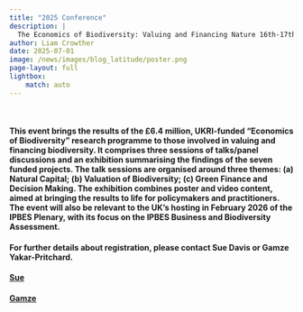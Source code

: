 ```yaml
---
title: "2025 Conference"
description: |
  The Economics of Biodiversity: Valuing and Financing Nature 16th-17th September 2025, Royal Geographical Society, London
author: Liam Crowther
date: 2025-07-01
image: /news/images/blog_latitude/poster.png
page-layout: full
lightbox: 
    match: auto
---
```


<br />

#### This event brings the results of the £6.4 million, UKRI-funded “Economics of Biodiversity” research programme to those involved in valuing and financing biodiversity. It comprises three sessions of talks/panel discussions and an exhibition summarising the findings of the seven funded projects. The talk sessions are organised around three themes: (a) Natural Capital; (b) Valuation of Biodiversity; (c) Green Finance and Decision Making. The exhibition combines poster and video content, aimed at bringing the results to life for policymakers and practitioners. The event will also be relevant to the UK’s hosting in February 2026 of the IPBES Plenary, with its focus on the IPBES Business and Biodiversity Assessment. 

#### For further details about registration, please contact Sue Davis or Gamze Yakar-Pritchard.

#### [Sue](mailto:sue.davis@nottingham.ac.uk)
#### [Gamze](gamze.yakar-pritchard@nottingham.ac.uk)

</br>
